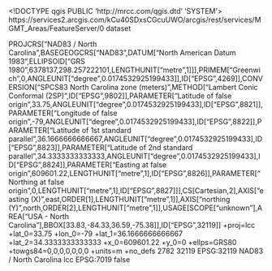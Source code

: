 <!DOCTYPE qgis PUBLIC 'http://mrcc.com/qgis.dtd' 'SYSTEM'>
<qgis version="3.20.0-Odense">
  <identifier>https://services2.arcgis.com/kCu40SDxsCGcuUWO/arcgis/rest/services/MGMT_Areas/FeatureServer/0</identifier>
  <parentidentifier></parentidentifier>
  <language></language>
  <type>dataset</type>
  <title>Management_Areas</title>
  <abstract></abstract>
  <links>
    <link url="https://services2.arcgis.com/kCu40SDxsCGcuUWO/arcgis/rest/services/MGMT_Areas/FeatureServer/0" size="" description="" format="" name="Source" mimeType="" type="WWW:LINK"/>
  </links>
  <fees></fees>
  <encoding></encoding>
  <crs>
    <spatialrefsys>
      <wkt>PROJCRS["NAD83 / North Carolina",BASEGEOGCRS["NAD83",DATUM["North American Datum 1983",ELLIPSOID["GRS 1980",6378137,298.257222101,LENGTHUNIT["metre",1]]],PRIMEM["Greenwich",0,ANGLEUNIT["degree",0.0174532925199433]],ID["EPSG",4269]],CONVERSION["SPCS83 North Carolina zone (meters)",METHOD["Lambert Conic Conformal (2SP)",ID["EPSG",9802]],PARAMETER["Latitude of false origin",33.75,ANGLEUNIT["degree",0.0174532925199433],ID["EPSG",8821]],PARAMETER["Longitude of false origin",-79,ANGLEUNIT["degree",0.0174532925199433],ID["EPSG",8822]],PARAMETER["Latitude of 1st standard parallel",36.1666666666667,ANGLEUNIT["degree",0.0174532925199433],ID["EPSG",8823]],PARAMETER["Latitude of 2nd standard parallel",34.3333333333333,ANGLEUNIT["degree",0.0174532925199433],ID["EPSG",8824]],PARAMETER["Easting at false origin",609601.22,LENGTHUNIT["metre",1],ID["EPSG",8826]],PARAMETER["Northing at false origin",0,LENGTHUNIT["metre",1],ID["EPSG",8827]]],CS[Cartesian,2],AXIS["easting (X)",east,ORDER[1],LENGTHUNIT["metre",1]],AXIS["northing (Y)",north,ORDER[2],LENGTHUNIT["metre",1]],USAGE[SCOPE["unknown"],AREA["USA - North Carolina"],BBOX[33.83,-84.33,36.59,-75.38]],ID["EPSG",32119]]</wkt>
      <proj4>+proj=lcc +lat_0=33.75 +lon_0=-79 +lat_1=36.1666666666667 +lat_2=34.3333333333333 +x_0=609601.22 +y_0=0 +ellps=GRS80 +towgs84=0,0,0,0,0,0,0 +units=m +no_defs</proj4>
      <srsid>2782</srsid>
      <srid>32119</srid>
      <authid>EPSG:32119</authid>
      <description>NAD83 / North Carolina</description>
      <projectionacronym>lcc</projectionacronym>
      <ellipsoidacronym>EPSG:7019</ellipsoidacronym>
      <geographicflag>false</geographicflag>
    </spatialrefsys>
  </crs>
  <extent>
    <spatial miny="10566.50879999995231628" maxz="0" maxx="930388.14140000240877271" crs="EPSG:32119" minx="647314.00509999692440033" minz="0" maxy="315055.14870000095106661" dimensions="2"/>
  </extent>
</qgis>
